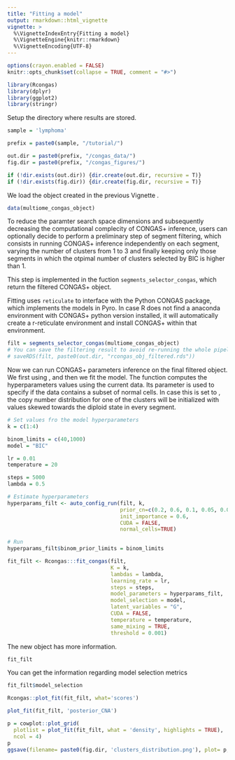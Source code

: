 ```yaml
---
title: "Fitting a model"
output: rmarkdown::html_vignette
vignette: >
  %\VignetteIndexEntry{Fitting a model}
  %\VignetteEngine{knitr::rmarkdown}
  %\VignetteEncoding{UTF-8}
---
```

```r


options(crayon.enabled = FALSE)
knitr::opts_chunk$set(collapse = TRUE, comment = "#>")
```

```r
library(Rcongas)
library(dplyr)
library(ggplot2)
library(stringr)
```

Setup the directory where results are stored.
```r

sample = 'lymphoma'

prefix = paste0(sample, "/tutorial/")

out.dir = paste0(prefix, "/congas_data/")
fig.dir = paste0(prefix, "/congas_figures/")

if (!dir.exists(out.dir)) {dir.create(out.dir, recursive = T)}
if (!dir.exists(fig.dir)) {dir.create(fig.dir, recursive = T)}
```

We load the object created in the previous Vignette \code{create_congas_object}.
```r

data(multiome_congas_object) 

```

To reduce the paramter search space dimensions and subsequently decreasing the computational complecity of CONGAS+ inference, users can optionally decide to perform 
a preliminary step of segment filtering, which consists in running CONGAS+ inference independently on each segment, varying the number of clusters from 1 to 3 and
finally keeping only those segments in which the otpimal number of clusters selected by BIC is higher than 1. 

This step is implemented in the fuction `segments_selector_congas`, which return the filtered CONGAS+ object.

Fitting uses `reticulate` to interface with the Python CONGAS package, which implements the models in Pyro. In case R does not find a anaconda environment with CONGAS+
python version installed, it will automatically create a r-reticulate environment and install CONGAS+ within that environment.
```r

filt = segments_selector_congas(multiome_congas_object)
# You can save the filtering result to avoid re-running the whole pipeline in future steps
# saveRDS(filt, paste0(out.dir, "rcongas_obj_filtered.rds"))
```

Now we can run CONGAS+ parameters inference on the final filtered object. We first  using \code{auto_config_run}, and then we fit the model.
The function \code{auto_config_run} computes the hyperparameters values using the current data. 
Its parameter \code{normal_cells} is used to specify if the data contains a subset of normal cells. 
In case this is set to \code{TRUE}, the copy number distribution for one of the clusters will be initialized with values skewed towards the diploid state in every segment.
```r
# Set values fro the model hyperparameters
k = c(1:4)

binom_limits = c(40,1000)
model = "BIC"

lr = 0.01
temperature = 20

steps = 5000
lambda = 0.5

# Estimate hyperparameters
hyperparams_filt <- auto_config_run(filt, k, 
                                    prior_cn=c(0.2, 0.6, 0.1, 0.05, 0.05),
                                    init_importance = 0.6, 
                                    CUDA = FALSE, 
                                    normal_cells=TRUE)

# Run
hyperparams_filt$binom_prior_limits = binom_limits

fit_filt <- Rcongas:::fit_congas(filt,
                                 K = k, 
                                 lambdas = lambda, 
                                 learning_rate = lr, 
                                 steps = steps,
                                 model_parameters = hyperparams_filt, 
                                 model_selection = model,
                                 latent_variables = "G",
                                 CUDA = FALSE,
                                 temperature = temperature, 
                                 same_mixing = TRUE, 
                                 threshold = 0.001)
```

The new object has more information.
```r
fit_filt
```
You can get the information regarding model selection metrics
```r
fit_filt$model_selection
```

```r
Rcongas::plot_fit(fit_filt, what='scores')
```

```r
plot_fit(fit_filt, 'posterior_CNA')
```

```r
p = cowplot::plot_grid( 
  plotlist = plot_fit(fit_filt, what = 'density', highlights = TRUE),
  ncol = 4)
p
ggsave(filename= paste0(fig.dir, 'clusters_distribution.png'), plot= p, height = 15, width = 15)
```

